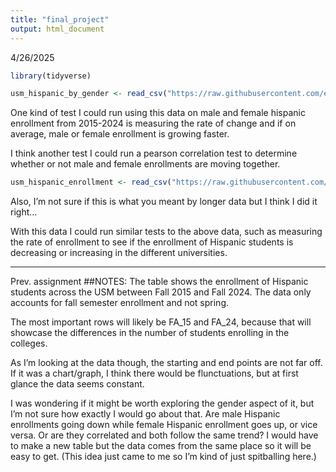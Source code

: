 ```yaml
---
title: "final_project"
output: html_document
---
```


4/26/2025

```r
library(tidyverse)
```

```r
usm_hispanic_by_gender <- read_csv("https://raw.githubusercontent.com/emely-miranda/jour405_spring25/refs/heads/main/project/USM_HISPANIC_ENROLLMENT_GENDER.csv")
```
One kind of test I could run using this data on male and female hispanic enrollment from 2015-2024 is measuring the rate of change and if on average, male or female enrollment is growing faster.

I think another test I could run a pearson correlation test to determine whether or not male and female enrollments are moving together. 

```r
usm_hispanic_enrollment <- read_csv("https://raw.githubusercontent.com/emely-miranda/jour405_spring25/refs/heads/main/project/USM_HISPANIC_ENROLLMENT.csv")
```
Also, I'm not sure if this is what you meant by longer data but I think I did it right...

With this data I could run similar tests to the above data, such as measuring the rate of enrollment to see if the enrollment of Hispanic students is decreasing or increasing in the different universities.

-----
Prev. assignment
##NOTES:
The table shows the enrollment of Hispanic students across the USM between Fall 2015 and Fall 2024. The data only accounts for fall semester enrollment and not spring.

The most important rows will likely be FA_15 and FA_24, because that will showcase the differences in the number of students enrolling in the colleges.

As I'm looking at the data though, the starting and end points are not far off. If it was a chart/graph, I think there would be flunctuations, but at first glance the data seems constant.

I was wondering if it might be worth exploring the gender aspect of it, but I'm not sure how exactly I would go about that. Are male Hispanic enrollments going down while female Hispanic enrollment goes up, or vice versa. Or are they correlated and both follow the same trend? I would have to make a new table but the data comes from the same place so it will be easy to get. (This idea just came to me so I'm kind of just spitballing here.)


